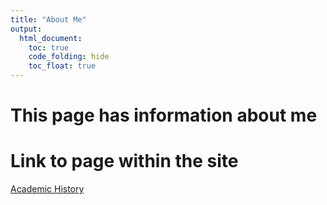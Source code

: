 ```yaml
---
title: "About Me"
output: 
  html_document:
    toc: true
    code_folding: hide
    toc_float: true
---
```


# This page has information about me

# Link to page within the site

[Academic History](academic.html)